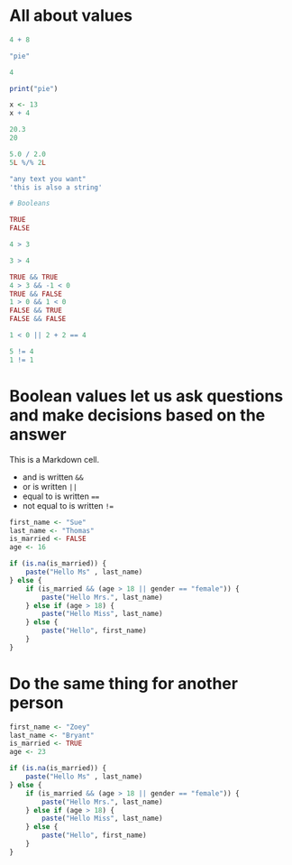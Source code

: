 # All about values

```R
4 + 8

"pie"

4

print("pie")

x <- 13
x + 4

20.3
20

5.0 / 2.0
5L %/% 2L

"any text you want"
'this is also a string'

# Booleans

TRUE
FALSE

4 > 3

3 > 4

TRUE && TRUE
4 > 3 && -1 < 0
TRUE && FALSE
1 > 0 && 1 < 0
FALSE && TRUE
FALSE && FALSE

1 < 0 || 2 + 2 == 4

5 != 4
1 != 1

```

# Boolean values let us ask questions and make decisions based on the answer

This is a Markdown cell.

- and is written `&&`
- or is written `||`
- equal to is written `==`
- not equal to is written `!=`
```R

first_name <- "Sue"
last_name <- "Thomas"
is_married <- FALSE
age <- 16

if (is.na(is_married)) {
    paste("Hello Ms" , last_name)
} else {
    if (is_married && (age > 18 || gender == "female")) {
        paste("Hello Mrs.", last_name)
    } else if (age > 18) {
        paste("Hello Miss", last_name)
    } else {
        paste("Hello", first_name)
    }
}


```

# Do the same thing for another person

```R
first_name <- "Zoey"
last_name <- "Bryant"
is_married <- TRUE
age <- 23

if (is.na(is_married)) {
    paste("Hello Ms" , last_name)
} else {
    if (is_married && (age > 18 || gender == "female")) {
        paste("Hello Mrs.", last_name)
    } else if (age > 18) {
        paste("Hello Miss", last_name)
    } else {
        paste("Hello", first_name)
    }
}


```

